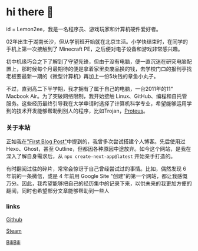 
# hi there 👋

id = Lemon2ee，我是一名程序员、游戏玩家和计算机硬件爱好者。

02年出生于湖南长沙，但从学前班开始就在北京生活。小学快结束时，在同学的手机上第一次接触到了 Minecraft PE，之后便对电子设备和游戏非常感兴趣。

初中机缘巧合之下了解到了守望先锋，但由于没有电脑，便一直沉迷在研究电脑配置上，那时候每个月最期待的便是拿着家里卖废品换的钱，去学校门口的报刊亭找老板要最新一期的《微型计算机》再加上一份5块钱的章鱼小丸子。

不过，直到高二下半学期，我才拥有了属于自己的电脑，一台2011年的11“ Macbook Air。为了突破网络限制，我开始接触 Linux、GitHub、编程和自托管服务。这些经历最终引导我在大学申请时选择了计算机科学专业，希望能够运用学到的技术开发能够帮助到别人的程序，比如Trojan，[Proteus](https://github.com/unblockable/proteus)。

### 关于本站

正如我在["First Blog Post"](https://lemon2ee.dev/blog/first-blog-post)中提到的，我曾多次尝试搭建个人博客。先后使用过 Hexo、Ghost，甚至 Outline，但都因各种原因中途放弃。如今这个网站，是我在深入了解自身需求后，从 `npx create-next-app@latest` 开始亲手打造的。

有时翻阅过往的碎片，常常会惊讶于自己曾经尝试过的事情。比如，偶然发现 6 年前的一条微信，或是 4 年前用 Google Site "创建"的第一个网站，都让我感慨万分。因此，我希望能够把自己的经历集中的记录下来，以供未来的我更加方便的翻阅，同时也希望部分文章能够帮助到一些人

### links

<div
    className="font-sm flex flex-col space-x-0 space-y-2 text-neutral-600 md:flex-row md:space-x-4 md:space-y-0 dark:text-neutral-300">
    <a
        className="flex items-center transition-all hover:text-neutral-800 dark:hover:text-neutral-100 no-underline"
        rel="noopener noreferrer"
        target="_blank"
        href="https://github.com/Lemon2ee"
    >
        <ArrowIcon/>
        <p className="ml-2 h-7">Github</p>
    </a>
    <a
        className="flex items-center transition-all hover:text-neutral-800 dark:hover:text-neutral-100 no-underline"
        rel="noopener noreferrer"
        target="_blank"
        href="https://steamcommunity.com/id/673514382"
    >
        <ArrowIcon/>
        <p className="ml-2 h-7">Steam</p>
    </a>
    <a
        className="flex items-center transition-all hover:text-neutral-800 dark:hover:text-neutral-100 no-underline"
        rel="noopener noreferrer"
        target="_blank"
        href="https://space.bilibili.com/21844932"
    >
        <ArrowIcon/>
        <p className="ml-2 h-7">BiliBili</p>
    </a>
</div>